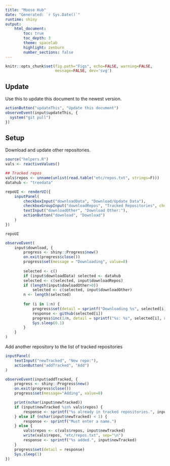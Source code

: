 ```yaml
---
title: "Moose Hub"
date: "Generated: `r Sys.Date()`"
runtime: shiny
output:
    html_document:
        toc: true
        toc_depth: 3
        theme: spacelab
        highlight: zenburn
        number_sections: false
---
```


```r

knitr::opts_chunk$set(fig.path="Figs", echo=FALSE, warning=FALSE,
                      message=FALSE, dev='svg')

```

## Update
Use this to update this document to the newest version.

  ```r
actionButton("updateThis", "Update this document")
observeEvent(input$updateThis, {
    system("git pull")
})
```

## Setup
Download and update other repositories.

```r
source("helpers.R")
vals <- reactiveValues()

## Tracked repos
vals$repos <- unname(unlist(read.table("etc/repos.txt", strings=F)))
datahub <- "treedata"

repoUI <- renderUI({
    inputPanel(
        checkboxInput("downloadData", "Download/Update Data"),
        checkboxGroupInput("downloadRepos", "Tracked Repositories", choices=vals$repos),
        textInput("downloadOther", "Download Other:"),
        actionButton("download", "Download")
    )
})

repoUI

observeEvent(
    input$download, {
        progress <- shiny::Progress$new()
        on.exit(progress$close())
        progress$set(message = "Downloading", value=0)
        
        selected <- c()
        if (input$downloadData) selected <- datahub
        selected <- c(selected, input$downloadRepos)
        if (length(input$dowloadOther>0)) 
            selected <- c(selected, input$downloadOther)
        n <- length(selected)
        
        for (i in 1:n) {
            progress$set(detail = sprintf("Downloading %s", selected[i]))
            response <- github(selected[i])
            progress$inc(1/n, detail = sprintf("%s: %s", selected[i], response))
            Sys.sleep(0.1)
        }
    }
)

```

Add another repository to the list of tracked repositories

```r
inputPanel(
    textInput("newTracked", "New repo:"),
    actionButton("addTracked", "Add")
)

observeEvent(input$addTracked, {
    progress <- shiny::Progress$new()
    on.exit(progress$close())
    progress$set(message="Adding", value=0)

    print(nchar(input$newTracked))
    if (input$newTracked %in% vals$repos) {
        response <- sprintf("%s already in tracked repositories.", input$newTracked)
    } else if (nchar(input$newTracked) < 1) {
        response <- sprintf("Must enter a name.")
    } else {
        vals$repos <- c(vals$repos, input$newTracked)
        write(vals$repos, "etc/repos.txt", sep="\n")
        response <- sprintf("%s added.", input$newTracked)
    }
    progress$set(detail = response)
    Sys.sleep(1)
})

```
